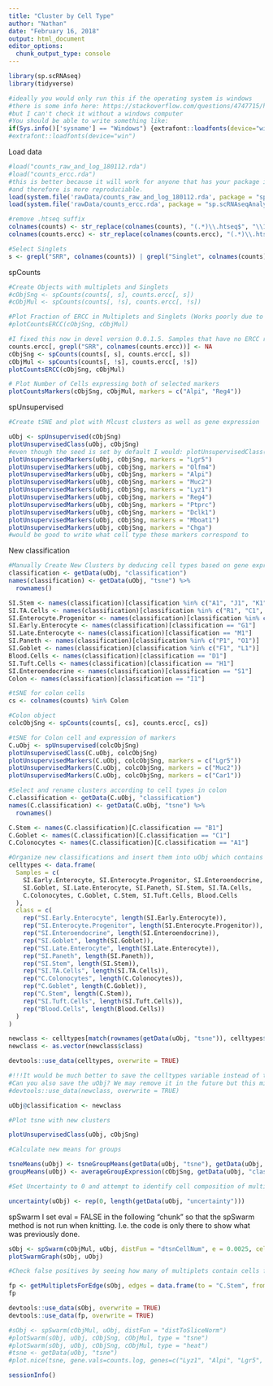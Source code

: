 ```yaml
---
title: "Cluster by Cell Type"
author: "Nathan"
date: "February 16, 2018"
output: html_document
editor_options: 
  chunk_output_type: console
---
```

```r
library(sp.scRNAseq)
library(tidyverse)

#ideally you would only run this if the operating system is windows
#there is some info here: https://stackoverflow.com/questions/4747715/how-to-check-the-os-within-r
#but I can't check it without a windows computer
#You should be able to write something like:
if(Sys.info()['sysname'] == "Windows") {extrafont::loadfonts(device="win")}
#extrafont::loadfonts(device="win") 
```

Load data
```r
#load("counts_raw_and_log_180112.rda")
#load("counts_ercc.rda")
#this is better because it will work for anyone that has your package installed 
#and therefore is more reproduciable.
load(system.file('rawData/counts_raw_and_log_180112.rda', package = "sp.scRNAseqAnalysis"))
load(system.file('rawData/counts_ercc.rda', package = "sp.scRNAseqAnalysis"))

#remove .htseq suffix
colnames(counts) <- str_replace(colnames(counts), "(.*)\\.htseq$", "\\1")
colnames(counts.ercc) <- str_replace(colnames(counts.ercc), "(.*)\\.htseq$", "\\1") 

#Select Singlets
s <- grepl("SRR", colnames(counts)) | grepl("Singlet", colnames(counts)) | grepl("NJA00102", colnames(counts)) | grepl("NJA00103", colnames(counts)) | grepl("NJA00104", colnames(counts)) | grepl("NJA00109", colnames(counts)) | grepl("NJA00204", colnames(counts)) | grepl("NJA00205", colnames(counts)) | grepl("NJA00206", colnames(counts))
```

spCounts
```r
#Create Objects with multiplets and Singlets
#cObjSng <- spCounts(counts[, s], counts.ercc[, s])
#cObjMul <- spCounts(counts[, !s], counts.ercc[, !s])

#Plot Fraction of ERCC in Multiplets and Singlets (Works poorly due to no ERCC in Regev data)
#plotCountsERCC(cObjSng, cObjMul)

#I fixed this now in devel version 0.0.1.5. Samples that have no ERCC reads should have them set to NA instead of 0. Setting them to NA will give a warning when building the spCounts objects but that is ok.
counts.ercc[, grepl("SRR", colnames(counts.ercc))] <- NA
cObjSng <- spCounts(counts[, s], counts.ercc[, s])
cObjMul <- spCounts(counts[, !s], counts.ercc[, !s])
plotCountsERCC(cObjSng, cObjMul)

# Plot Number of Cells expressing both of selected markers
plotCountsMarkers(cObjSng, cObjMul, markers = c("Alpi", "Reg4"))
```

spUnsupervised
```r
#Create tSNE and plot with Mlcust clusters as well as gene expression

uObj <- spUnsupervised(cObjSng)
plotUnsupervisedClass(uObj, cObjSng)
#even though the seed is set by default I would: plotUnsupervisedClass(uObj, cObjSng, seed = 438923)
plotUnsupervisedMarkers(uObj, cObjSng, markers = "Lgr5")
plotUnsupervisedMarkers(uObj, cObjSng, markers = "Olfm4")
plotUnsupervisedMarkers(uObj, cObjSng, markers = "Alpi")
plotUnsupervisedMarkers(uObj, cObjSng, markers = "Muc2")
plotUnsupervisedMarkers(uObj, cObjSng, markers = "Lyz1")
plotUnsupervisedMarkers(uObj, cObjSng, markers = "Reg4")
plotUnsupervisedMarkers(uObj, cObjSng, markers = "Ptprc")
plotUnsupervisedMarkers(uObj, cObjSng, markers = "Dclk1")
plotUnsupervisedMarkers(uObj, cObjSng, markers = "Mboat1")
plotUnsupervisedMarkers(uObj, cObjSng, markers = "Chga")
#would be good to write what cell type these markers correspond to
```

New classification
```r
#Manually Create New Clusters by deducing cell types based on gene expression in clusters
classification <- getData(uObj, "classification")
names(classification) <- getData(uObj, "tsne") %>%
  rownames()

SI.Stem <- names(classification)[classification %in% c("A1", "J1", "K1", "N1", "T1")]
SI.TA.Cells <- names(classification)[classification %in% c("R1", "C1", "B1")]
SI.Enterocyte.Progenitor <- names(classification)[classification %in% c("E1", "Q1")]
SI.Early.Enterocyte <- names(classification)[classification == "G1"]
SI.Late.Enterocyte <- names(classification)[classification == "M1"]
SI.Paneth <- names(classification)[classification %in% c("P1", "O1")]
SI.Goblet <- names(classification)[classification %in% c("F1", "L1")]
Blood.Cells <- names(classification)[classification == "D1"]
SI.Tuft.Cells <- names(classification)[classification == "H1"]
SI.Enteroendocrine <- names(classification)[classification == "S1"]
Colon <- names(classification)[classification == "I1"]

#tSNE for colon cells
cs <- colnames(counts) %in% Colon

#Colon object
colcObjSng <- spCounts(counts[, cs], counts.ercc[, cs])

#tSNE for Colon cell and expression of markers
C.uObj <- spUnsupervised(colcObjSng)
plotUnsupervisedClass(C.uObj, colcObjSng)
plotUnsupervisedMarkers(C.uObj, colcObjSng, markers = c("Lgr5"))
plotUnsupervisedMarkers(C.uObj, colcObjSng, markers = c("Muc2"))
plotUnsupervisedMarkers(C.uObj, colcObjSng, markers = c("Car1"))

#Select and rename clusters according to cell types in colon
C.classification <- getData(C.uObj, "classification")
names(C.classification) <- getData(C.uObj, "tsne") %>%
  rownames()

C.Stem <- names(C.classification)[C.classification == "B1"]
C.Goblet <- names(C.classification)[C.classification == "C1"]
C.Colonocytes <- names(C.classification)[C.classification == "A1"]

#Organize new classifications and insert them into uObj which contains all cells
celltypes <- data.frame(
  Samples = c(
    SI.Early.Enterocyte, SI.Enterocyte.Progenitor, SI.Enteroendocrine, 
    SI.Goblet, SI.Late.Enterocyte, SI.Paneth, SI.Stem, SI.TA.Cells, 
    C.Colonocytes, C.Goblet, C.Stem, SI.Tuft.Cells, Blood.Cells
  ),
  class = c(
    rep("SI.Early.Enterocyte", length(SI.Early.Enterocyte)), 
    rep("SI.Enterocyte.Progenitor", length(SI.Enterocyte.Progenitor)), 
    rep("SI.Enteroendocrine", length(SI.Enteroendocrine)), 
    rep("SI.Goblet", length(SI.Goblet)), 
    rep("SI.Late.Enterocyte", length(SI.Late.Enterocyte)), 
    rep("SI.Paneth", length(SI.Paneth)), 
    rep("SI.Stem", length(SI.Stem)), 
    rep("SI.TA.Cells", length(SI.TA.Cells)), 
    rep("C.Colonocytes", length(C.Colonocytes)), 
    rep("C.Goblet", length(C.Goblet)), 
    rep("C.Stem", length(C.Stem)), 
    rep("SI.Tuft.Cells", length(SI.Tuft.Cells)), 
    rep("Blood.Cells", length(Blood.Cells))
  ) 
)

newclass <- celltypes[match(rownames(getData(uObj, "tsne")), celltypes$Samples),]
newclass <- as.vector(newclass$class)

devtools::use_data(celltypes, overwrite = TRUE)

#!!!It would be much better to save the celltypes variable instead of the newclass variable since the sample names are not included in newclass!!!
#Can you also save the uObj? We may remove it in the future but this might save us some time for now.
#devtools::use_data(newclass, overwrite = TRUE)

uObj@classification <- newclass

#Plot tsne with new clusters

plotUnsupervisedClass(uObj, cObjSng)

#Calculate new means for groups

tsneMeans(uObj) <- tsneGroupMeans(getData(uObj, "tsne"), getData(uObj, "classification"))
groupMeans(uObj) <- averageGroupExpression(cObjSng, getData(uObj, "classification"), weighted=FALSE)

#Set Uncertainty to 0 and attempt to identify cell composition of multiplets

uncertainty(uObj) <- rep(0, length(getData(uObj, "uncertainty")))
```

spSwarm
I set eval = FALSE in the following "chunk" so that the spSwarm method is not run when knitting. I.e. the code is only there to show what was previously done.
```r
sObj <- spSwarm(cObjMul, uObj, distFun = "dtsnCellNum", e = 0.0025, cellNumbers = estimateCells(cObjSng, cObjMul), swarmsize = 500, maxiter = 1000)
plotSwarmGraph(sObj, uObj)

#Check false positives by seeing how many of multiplets contain cells from both SI and Colon

fp <- getMultipletsForEdge(sObj, edges = data.frame(to = "C.Stem", from = "SI.Stem"), edge.cutoff = 0)
fp

devtools::use_data(sObj, overwrite = TRUE)
devtools::use_data(fp, overwrite = TRUE)

#sObj <- spSwarm(cObjMul, uObj, distFun = "distToSliceNorm")
#plotSwarm(sObj, uObj, cObjSng, cObjMul, type = "tsne")
#plotSwarm(sObj, uObj, cObjSng, cObjMul, type = "heat")
#tsne <- getData(uObj, "tsne")
#plot.nice(tsne, gene.vals=counts.log, genes=c("Lyz1", "Alpi", "Lgr5", "Reg4", "Dll4"), cex=2)
```

```r
sessionInfo()
```
